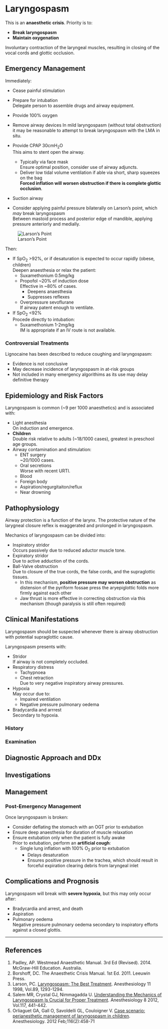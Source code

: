 # Laryngospasm

:::danger
This is an **anaesthetic crisis**. Priority is to:

* **Break laryngospasm**
* **Maintain oxygenation**
:::

Involuntary contraction of the laryngeal muscles, resulting in closing of the vocal cords and glottic occlusion.


## Emergency Management

Immediately:

* Cease painful stimulation
* Prepare for intubation  
Delegate person to assemble drugs and airway equipment.

* Provide 100% oxygen
* Remove airway devices 
In mild laryngospasm (without total obstruction) it may be reasonable to attempt to break laryngospasm with the LMA in situ.
* Provide CPAP 30cmH~2~O  
This aims to stent open the airway.
	* Typically via face mask  
	Ensure optimal position, consider use of airway adjuncts.
	* Deliver low tidal volume ventilation if able via short, sharp squeezes on the bag  
	**Forced inflation will worsen obstruction if there is complete glottic occlusion**.
* Suction airway
* Consider applying painful pressure bilaterally on Larson's point, which *may* break laryngospasm  
Between mastoid process and posterior edge of mandible, applying pressure anteriorly and medially.  

:::column-margin
![Larson's Point](/resources/larson.png)
:::

Then:

* If SpO~2~ >92%, or if desaturation is expected to occur rapidly (obese, children)  
Deepen anaesthesia or relax the patient:
	* Suxamethonium 0.5mg/kg
	* Propofol ~20% of induction dose  
	Effective in ~80% of cases.
		* Deepens anaesthesia
		* Suppresses reflexes
	* Overpressure sevoflurane  
	If airway patent enough to ventilate.


* If SpO~2~ <92%  
Procede directly to intubation:
	* Suxamethonium 1-2mg/kg  
	IM is appropriate if an IV route is not available.

### Controversial Treatments

Lignocaine has been described to reduce coughing and laryngospasm:

* Evidence is not conclusive
* May decrease incidence of laryngospasm in at-risk groups
* Not included in many emergency algorithims as its use may delay definitive therapy

## Epidemiology and Risk Factors

Laryngospasm is common (~9 per 1000 anaesthetics) and is associated with:

* Light anesthesia  
On induction and emergence.
* **Children**  
Double risk relative to adults (~18/1000 cases), greatest in preschool age groups.
* Airway contamination and stimulation:
	* ENT surgery  
	~20/1000 cases.
	* Oral secretions  
	Worse with recent URTI.
	* Blood
	* Foreign body
	* Aspiration/regurgitaiton/reflux
	* Near drowning


## Pathophysiology

Airway protection is a function of the larynx. The protective nature of the larygneal closure reflex is exaggerated and prolonged in laryngospasm.

Mechanics of laryngospasm can be divided into:

* Inspiratory stridor  
Occurs passively due to reduced aductor muscle tone.
* Expiratory stridor  
Due to active adduction of the cords.
* Ball-Valve obstruction  
Due to closure of the true cords, the false cords, and the supraglottic tissues.
	* In this mechanism, **positive pressure may worsen obstruction** as distension of the pyriform fossae press the aryepiglottic folds more firmly against each other
	* Jaw thrust is more effective in correcting obstruction via this mechanism (though paralysis is still often required)


## Clinical Manifestations

Laryngospasm should be suspected whenever there is airway obstruction with potential supraglottic cause.

Laryngospasm presents with:

* Stridor  
If airway is not completely occluded.
* Respiratory distress
	* Tachypnoea
	* Chest retraction  
	Due to very negative inspiratory airway pressures.
* Hypoxia  
May occur due to:
	* Impaired ventilation
	* Negative pressure pulmonary oedema
* Bradycardia and arrrest  
Secondary to hypoxia.


### History

### Examination

## Diagnostic Approach and DDx

## Investigations

## Management

### Post-Emergency Management

Once laryngospasm is broken:

* Consider deflating the stomach with an OGT prior to extubation
* Ensure deep anaesthesia for duration of muscle relaxation
* Ensure extubation only when the patient is fully awake  
Prior to extubation, perform an **artificial cough**:
	* Single lung inflation with 100% O~2~ prior to extubation
		* Delays desaturation
		* Ensures positive pressure in the trachea, which should result in forceful expiration clearing debris from laryngeal inlet

## Complications and Prognosis

Laryngospasm will break with **severe hypoxia**, but this may only occur after:

* Bradycardia and arrest, and death
* Aspiration
* Pulmonary oedema  
Negative pressure pulmonary oedema secondary to inspiratory efforts against a closed glottis.


---

## References

1. Padley, AP. Westmead Anaesthetic Manual. 3rd Ed (Revised). 2014. McGraw-Hill Education. Australia.
2. Borshoff, DC. The Anaesthetic Crisis Manual. 1st Ed. 2011. Leeuwin Press.
3. Larson, PC. [Laryngospasm: The Best Treatment](http://anesthesiology.pubs.asahq.org/article.aspx?articleid=1947036). Anesthesiology 11 1998, Vol.89, 1293-1294.
4. Salem MR, Crystal GJ, Nimmagadda U. [Understanding the Mechanics of Laryngospasm Is Crucial for Proper Treatment](http://anesthesiology.pubs.asahq.org/article.aspx?articleid=1934249). Anesthesiology 8 2012, Vol.117, 441-442.
5. Orliaguet GA, Gall O, Savoldelli GL, Couloigner V. [Case scenario: perianesthetic management of laryngospasm in children](http://anesthesiology.pubs.asahq.org/article.aspx?articleid=1934030). Anesthesiology. 2012 Feb;116(2):458-71